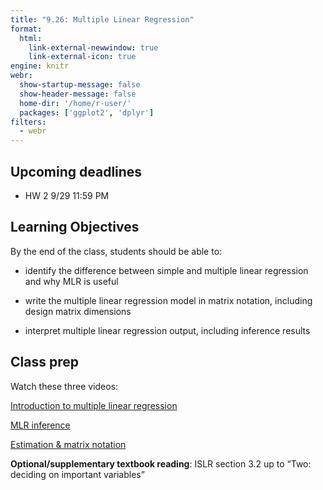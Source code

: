 ```yaml
---
title: "9.26: Multiple Linear Regression"
format: 
  html:
    link-external-newwindow: true
    link-external-icon: true
engine: knitr
webr: 
  show-startup-message: false
  show-header-message: false
  home-dir: '/home/r-user/'
  packages: ['ggplot2', 'dplyr']
filters:
  - webr
---
```


## Upcoming deadlines

-   HW 2 9/29 11:59 PM

## Learning Objectives

By the end of the class, students should be able to:

-   identify the difference between simple and multiple linear regression and why MLR is useful

-   write the multiple linear regression model in matrix notation, including design matrix dimensions

-   interpret multiple linear regression output, including inference results

## Class prep

Watch these three videos:

[Introduction to multiple linear regression](https://duke.zoom.us/rec/share/Q3H7MNRMzllNn3HSZwt45lChOqYcdxrXNW8Be_217BRlqKwGzfFD0EQyXMP-EowB.4b7N50k9WprSyu6Z?startTime=1693325743000)

[MLR inference](https://duke.zoom.us/rec/share/nwRpuXj6Cd7a5bMGJnxhRDWJKuEvxc8itAmdvzXy0oq4udTDsy7RUbfn_KX3AvEq.TwdBsSfeRY0_szjl?startTime=1693327053000)

[Estimation & matrix notation](https://duke.zoom.us/rec/share/h_h8LzS12qYLTFDxfwounhgiT90TCAuIveVi-PgtrhphRaQkiiX1NnShYYyp_0v3.czFP-QaC_mW5-tRv?startTime=1693718117000)

**Optional/supplementary textbook reading**: ISLR section 3.2 up to "Two: deciding on important variables"

## 
